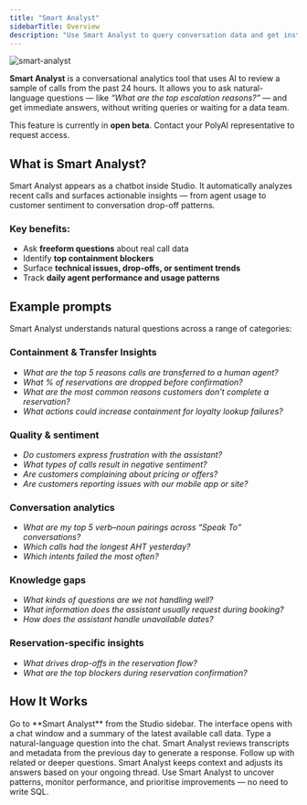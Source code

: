 ```yaml
---
title: "Smart Analyst"
sidebarTitle: Overview
description: "Use Smart Analyst to query conversation data and get instant insights — no SQL required."
---
```


![smart-analyst](/images/smart-analyst.png)

**Smart Analyst** is a conversational analytics tool that uses AI to review a sample of calls from the past 24 hours. It allows you to ask natural-language questions — like *“What are the top escalation reasons?”* — and get immediate answers, without writing queries or waiting for a data team.

This feature is currently in **open beta**. Contact your PolyAI representative to request access.

## What is Smart Analyst?

Smart Analyst appears as a chatbot inside Studio. It automatically analyzes recent calls and surfaces actionable insights — from agent usage to customer sentiment to conversation drop-off patterns.

### Key benefits:
- Ask **freeform questions** about real call data
- Identify **top containment blockers**
- Surface **technical issues, drop-offs, or sentiment trends**
- Track **daily agent performance and usage patterns**

## Example prompts

Smart Analyst understands natural questions across a range of categories:

### Containment & Transfer Insights
- *What are the top 5 reasons calls are transferred to a human agent?*
- *What % of reservations are dropped before confirmation?*
- *What are the most common reasons customers don’t complete a reservation?*
- *What actions could increase containment for loyalty lookup failures?*

### Quality & sentiment
- *Do customers express frustration with the assistant?*
- *What types of calls result in negative sentiment?*
- *Are customers complaining about pricing or offers?*
- *Are customers reporting issues with our mobile app or site?*

### Conversation analytics
- *What are my top 5 verb–noun pairings across “Speak To” conversations?*
- *Which calls had the longest AHT yesterday?*
- *Which intents failed the most often?*

### Knowledge gaps
- *What kinds of questions are we not handling well?*
- *What information does the assistant usually request during booking?*
- *How does the assistant handle unavailable dates?*

### Reservation-specific insights
- *What drives drop-offs in the reservation flow?*
- *What are the top blockers during reservation confirmation?*

## How It Works

<Steps>

<Step title="Open Smart Analyst">
Go to **Smart Analyst** from the Studio sidebar. The interface opens with a chat window and a summary of the latest available call data.
</Step>

<Step title="Ask your first question">
Type a natural-language question into the chat. Smart Analyst reviews transcripts and metadata from the previous day to generate a response.
</Step>

<Step title="Refine and explore">
Follow up with related or deeper questions. Smart Analyst keeps context and adjusts its answers based on your ongoing thread.
</Step>

<Step title="Review and act">
Use Smart Analyst to uncover patterns, monitor performance, and prioritise improvements — no need to write SQL.
</Step>

</Steps>